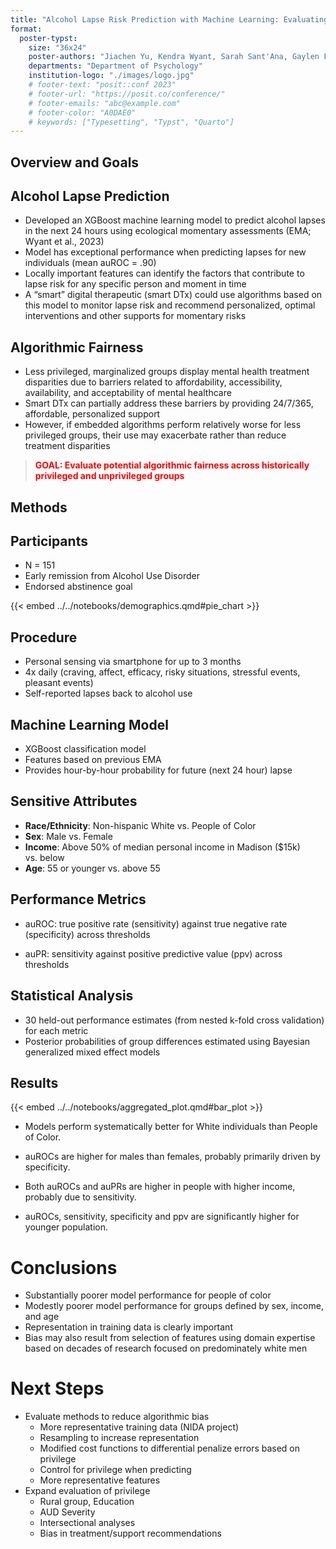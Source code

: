 ```yaml
---
title: "Alcohol Lapse Risk Prediction with Machine Learning: Evaluating Algorithmic Fairness"
format:
  poster-typst: 
    size: "36x24"
    poster-authors: "Jiachen Yu, Kendra Wyant, Sarah Sant'Ana, Gaylen Fronk, John Curtin."
    departments: "Department of Psychology"
    institution-logo: "./images/logo.jpg"
    # footer-text: "posit::conf 2023"
    # footer-url: "https://posit.co/conference/"
    # footer-emails: "abc@example.com"
    # footer-color: "A0DAE0"
    # keywords: ["Typesetting", "Typst", "Quarto"]
---
```


<!--Lets improve the title-->

::: {.block fill="rgb(187, 227, 220)" inset="12pt" radius="8pt"}

# Overview and Goals

## Alcohol Lapse Prediction

-   Developed an XGBoost machine learning model to predict alcohol lapses in the next 24 hours using ecological momentary assessments (EMA; Wyant et al., 2023)
-   Model has exceptional performance when predicting lapses for new individuals (mean auROC = .90)
-   Locally important features can identify the factors that contribute to lapse risk for any specific person and moment in time
-   A "smart" digital therapeutic (smart DTx) could use algorithms based on this model to monitor lapse risk and recommend personalized, optimal interventions and other supports for momentary risks

## Algorithmic Fairness 

-   Less privileged, marginalized groups display mental health treatment disparities due to barriers related to affordability, accessibility, availability, and acceptability of mental healthcare
-   Smart DTx can partially address these barriers by providing 24/7/365, affordable, personalized support
-   However, if embedded algorithms perform relatively worse for less privileged groups, their use may exacerbate rather than reduce treatment disparities

> [**GOAL: Evaluate potential algorithmic fairness across historically privileged and unprivileged groups**]{style="color:red"}

:::

::: {.block fill="rgb(218, 215, 232)" inset="12pt" radius="8pt"}

# Methods

## Participants

-   N = 151
-   Early remission from Alcohol Use Disorder
-   Endorsed abstinence goal

{{< embed ../../notebooks/demographics.qmd#pie_chart >}}

## Procedure

-   Personal sensing via smartphone for up to 3 months
-   4x daily (craving, affect, efficacy, risky situations, stressful events, pleasant events)
-   Self-reported lapses back to alcohol use

## Machine Learning Model

-   XGBoost classification model
-   Features based on previous EMA
-   Provides hour-by-hour probability for future (next 24 hour) lapse  <!--maybe report performance here instead?-->

## Sensitive Attributes

-   **Race/Ethnicity**: Non-hispanic White vs. People of Color
-   **Sex**: Male vs. Female
-   **Income**: Above 50% of median personal income in Madison (\$15k) vs. below
-   **Age**: 55 or younger vs. above 55

## Performance Metrics

-   auROC: true positive rate (sensitivity) against true negative rate (specificity) across thresholds

-   auPR: sensitivity against positive predictive value (ppv) across thresholds

## Statistical Analysis

-   30 held-out performance estimates (from nested k-fold cross validation) for each metric
-   Posterior probabilities of group differences estimated using Bayesian generalized mixed effect models

:::

::: {.block fill="rgb(179, 207, 232)" inset="12pt" radius="8pt"}
# Results

<!--need to get this figures in center of poster and bigger-->

{{< embed ../../notebooks/aggregated_plot.qmd#bar_plot >}} 

-   Models perform systematically better for White individuals than People of Color.

-   auROCs are higher for males than females, probably primarily driven by specificity.

-   Both auROCs and auPRs are higher in people with higher income, probably due to sensitivity.

-   auROCs, sensitivity, specificity and ppv are significantly higher for younger population.

:::

::: {.block fill="rgb(209, 229, 163)" inset="12pt" radius="8pt"}

# Conclusions

-   Substantially poorer model performance for people of color
-   Modestly poorer model performance for groups defined by sex, income, and age
-   Representation in training data is clearly important
-   Bias may also result from selection of features using domain expertise based on decades of research focused on predominately white men

# Next Steps

-   Evaluate methods to reduce algorithmic bias
    -   More representative training data (NIDA project)
    -   Resampling to increase representation
    -   Modified cost functions to differential penalize errors based on privilege
    -   Control for privilege when predicting
    -   More representative features
-   Expand evaluation of privilege
    -   Rural group, Education
    -   AUD Severity
    -   Intersectional analyses
    -   Bias in treatment/support recommendations

:::